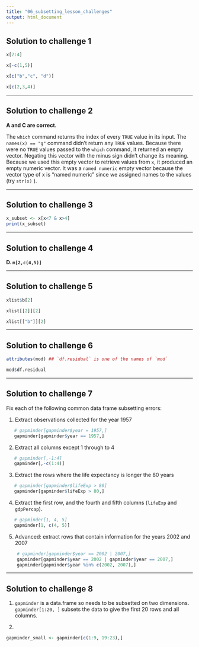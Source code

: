 ```yaml
---
title: "06_subsetting_lesson_challenges"
output: html_document
---
```



## Solution to challenge 1

```r
x[2:4]
```

```r
x[-c(1,5)]
```

```r
x[c("b","c", "d")]
```

```r
x[c(2,3,4)]
```

---


## Solution to challenge 2

**A and C are correct.**

The `which` command returns the index of every `TRUE` value in its
input. The `names(x) == "g"` command didn't return any `TRUE` values. Because
there were no `TRUE` values passed to the `which` command, it returned an
empty vector. Negating this vector with the minus sign didn't change its
meaning. Because we used this empty vector to retrieve values from `x`, it
produced an empty numeric vector. It was a `named numeric` empty vector
because the vector type of x is "named numeric" since we assigned names to the
values (try `str(x)` ).

---

## Solution to challenge 3

```r
x_subset <- x[x<7 & x>4]
print(x_subset)
```

---



## Solution to challenge 4

 **D. `m[2,c(4,5)]`**

---



## Solution to challenge 5

```r
xlist$b[2]
```

```r
xlist[[2]][2]
```

```r
xlist[["b"]][2]
```

---


## Solution to challenge 6

```r
attributes(mod) ## `df.residual` is one of the names of `mod`
```

```r
mod$df.residual
```

---


## Solution to challenge 7

Fix each of the following common data frame subsetting errors:

1. Extract observations collected for the year 1957

```r
   # gapminder[gapminder$year = 1957,]
   gapminder[gapminder$year == 1957,]
```

2. Extract all columns except 1 through to 4

```r
   # gapminder[,-1:4]
   gapminder[,-c(1:4)]
```

3. Extract the rows where the life expectancy is longer the 80 years

```r
   # gapminder[gapminder$lifeExp > 80]
   gapminder[gapminder$lifeExp > 80,]
```

4. Extract the first row, and the fourth and fifth columns
  (`lifeExp` and `gdpPercap`).

```r
   # gapminder[1, 4, 5]
   gapminder[1, c(4, 5)]
```

5. Advanced: extract rows that contain information for the years 2002 and 2007

```r
    # gapminder[gapminder$year == 2002 | 2007,]
    gapminder[gapminder$year == 2002 | gapminder$year == 2007,]
    gapminder[gapminder$year %in% c(2002, 2007),]
```
 
---
 

## Solution to challenge 8

1.  `gapminder` is a data.frame so needs to be subsetted on two dimensions. `gapminder[1:20, ]` subsets the data to give the first 20 rows and all columns.

2. 

```r
gapminder_small <- gapminder[c(1:9, 19:23),]
``` 
 